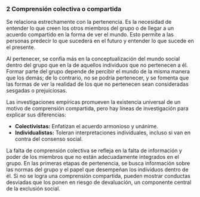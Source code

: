 ### 2 Comprensión colectiva o compartida {.unnumbered #subtema2_2_2}

Se relaciona estrechamente con la pertenencia. Es la necesidad de entender lo que creen los otros miembros del grupo o de llegar a un acuerdo compartido en la forma de ver el mundo. Esto permite a las personas predecir lo que sucederá en el futuro y entender lo que sucede en el presente.


Al pertenecer, se confía más en la conceptualización del mundo social dentro del grupo que en la de aquellos individuos que no pertenecen a él. Formar parte del grupo depende de percibir el mundo de la misma manera que los demás; de lo contrario, no se podría pertenecer, y se fomenta que las formas de ver la realidad de los que no pertenecen sean consideradas sesgadas o prejuiciosas.


Las investigaciones empíricas promueven la existencia universal de un motivo de comprensión compartida, pero hay líneas de investigación para explicar sus diferencias:


* **Colectivistas:** Enfatizan el acuerdo armonioso y unánime.
* **Individualistas:** Toleran interpretaciones individuales, incluso si van en contra del consenso social.


La falta de comprensión colectiva se refleja en la falta de información y poder de los miembros que no están adecuadamente integrados en el grupo. En las primeras etapas de pertenencia, se busca información sobre las normas del grupo y el papel que desempeñan los individuos dentro de él. Si no se logra una comprensión compartida, pueden mostrar conductas desviadas que los ponen en riesgo de devaluación, un componente central de la exclusión social.

